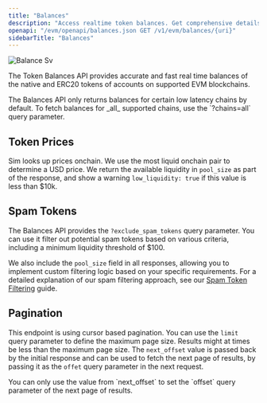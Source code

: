 ```yaml
---
title: "Balances"
description: "Access realtime token balances. Get comprehensive details about native and ERC20 tokens, including token metadata and USD valuations."
openapi: "/evm/openapi/balances.json GET /v1/evm/balances/{uri}"
sidebarTitle: "Balances"
---
```



![Balance Sv](/images/balance.svg)

The Token Balances API provides accurate and fast real time balances of the native and ERC20 tokens of accounts on supported EVM blockchains.

<Note>
  The Balances API only returns balances for certain low latency chains by default.
  To fetch balances for _all_ supported chains, use the `?chains=all` query parameter.
</Note>

<Accordion title="Supported Chains">
  <SupportedChains endpoint="balances" />
</Accordion>

## Token Prices

Sim looks up prices onchain. We use the most liquid onchain pair to determine a USD price. We return the available liquidity in `pool_size` as part of the response, and show a warning `low_liquidity:	true` if this value is less than \$10k.

## Spam Tokens

The Balances API provides the `?exclude_spam_tokens` query parameter. You can use it filter out potential spam tokens based on various criteria, including a minimum liquidity threshold of \$100.

We also include the `pool_size` field in all responses, allowing you to implement custom filtering logic based on your specific requirements. For a detailed explanation of our spam filtering approach, see our [Spam Token Filtering](/spam-filtering) guide.

## Pagination

This endpoint is using cursor based pagination. You can use the `limit` query parameter to define the maximum page size.
Results might at times be less than the maximum page size.
The `next_offset` value is passed back by the initial response and can be used to fetch the next page of results, by passing it as the `offet` query parameter in the next request.

<Warning>
  You can only use the value from `next_offset` to set the `offset` query parameter of the next page of results.
</Warning>